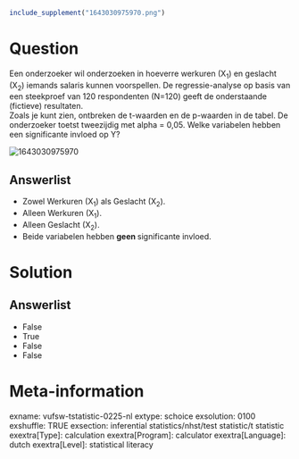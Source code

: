 ```{r, echo = FALSE, results = "hide"}
include_supplement("1643030975970.png")
```

Question
========
Een onderzoeker wil onderzoeken in hoeverre werkuren (X<sub>1</sub>) en
geslacht (X<sub>2</sub>) iemands salaris kunnen voorspellen. De
regressie-analyse op basis van een steekproef van 120 respondenten
(N=120) geeft de onderstaande (fictieve) resultaten.  
Zoals je kunt zien, ontbreken de t-waarden en de p-waarden in de tabel.
De onderzoeker toetst tweezijdig met alpha = 0,05. Welke variabelen
hebben een significante invloed op Y?   
  
<img src="1643030975970.png" class="fr-fic fr-dii tvcss_2"
alt="1643030975970" />

Answerlist
----------
* Zowel Werkuren (X<sub>1</sub>) als Geslacht (X<sub>2</sub>).
* Alleen Werkuren (X<sub>1</sub>).
* Alleen Geslacht (X<sub>2</sub>).
* Beide variabelen hebben **geen **significante invloed.

Solution
========










Answerlist
----------
* False
* True
* False
* False

Meta-information
================
exname: vufsw-tstatistic-0225-nl
extype: schoice
exsolution: 0100
exshuffle: TRUE
exsection: inferential statistics/nhst/test statistic/t statistic
exextra[Type]: calculation
exextra[Program]: calculator
exextra[Language]: dutch
exextra[Level]: statistical literacy

